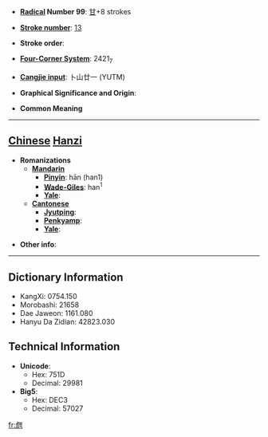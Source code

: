 * '''[[Wiktionary:Chinese radical index| Radical]] Number 99''': [[Wiktionary:Chinese radical index 甘|甘]]+8 strokes

* '''[[Wiktionary:Chinese total strokes index|Stroke number]]''': [[Wiktionary:Chinese total strokes index 13|13]]

* '''Stroke order''': 

* '''[[Wiktionary:Chinese four corner index|Four-Corner System]]''': 2421<sub>7</sub>

* '''[[Wiktionary:Chinese Cangjie index|Cangjie input]]''': 卜山廿一 (YUTM)

* '''Graphical Significance and Origin''': 

* '''Common Meaning'''

----

== [[Chinese]] [[Hanzi]] ==

* '''Romanizations'''
** '''[[Mandarin]]'''
*** '''[[Pinyin]]''': hān (han1)
*** '''[[Wade-Giles]]''': han<sup>1</sup>
*** '''[[Yale]]''': 
** '''[[Cantonese]]'''
*** '''[[Jyutping]]''':
*** '''[[Penkyamp]]''': 
*** '''[[Yale]]''': 

* '''Other info''': 

----

== Dictionary Information ==

* KangXi: 0754.150
* Morobashi: 21658
* Dae Jaweon: 1161.080
* Hanyu Da Zidian: 42823.030

== Technical Information ==

* '''Unicode''':
** Hex: 751D
** Decimal: 29981
* '''Big5''':
** Hex: DEC3
** Decimal: 57027

[[fr:甝]]
